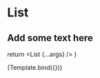 

<Meta title="Components / List" component={List} />

# List

## Add some text here

  return <List {...args} />
}

<Preview withToolbar>
  <Story
    name="Primary"
    args={{
      items: [
        {
          title: 'Test 1',
          subtitle: 'This is a subtitle',
          description: 'Need to write something here.',
          id: '252434'
        }
      ]
    }}
  >
    {Template.bind({})}
  </Story>
</Preview>

<Props of={List} />
